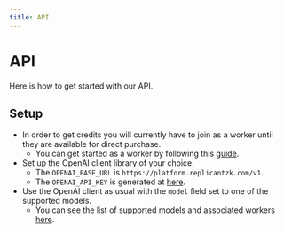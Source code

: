 ```yaml
---
title: API
---
```


# API

Here is how to get started with our API.

## Setup

- In order to get credits you will currently have to join as a worker until they are available for direct purchase.
  - You can get started as a worker by following this [guide](/docs/quickstart/worker).
- Set up the OpenAI client library of your choice.
  - The `OPENAI_BASE_URL` is `https://platform.replicantzk.com/v1`.
  - The `OPENAI_API_KEY` is generated at [here](https://platform.replicantzk.com/users/settings).
- Use the OpenAI client as usual with the `model` field set to one of the supported models.
    - You can see the list of supported models and associated workers [here](https://platform.replicantzk.com/models).
